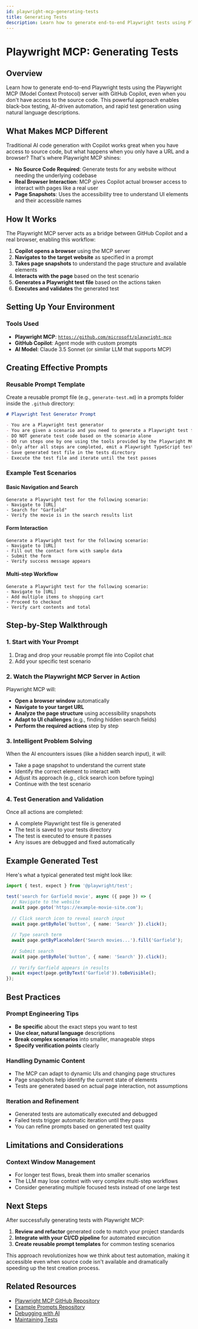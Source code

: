 ```yaml
---
id: playwright-mcp-generating-tests
title: Generating Tests
description: Learn how to generate end-to-end Playwright tests using Playwright MCP with GitHub Copilot, even without access to source code.
---
```

# Playwright MCP: Generating Tests


## Overview

Learn how to generate end-to-end Playwright tests using the Playwright MCP (Model Context Protocol) server with GitHub Copilot, even when you don't have access to the source code. This powerful approach enables black-box testing, AI-driven automation, and rapid test generation using natural language descriptions.

<LiteYouTube
  id="AaCj939XIQ4"
  title="How to Generate Playwright Tests using MCP + Copilot"
/>

## What Makes MCP Different

Traditional AI code generation with Copilot works great when you have access to source code, but what happens when you only have a URL and a browser? That's where Playwright MCP shines:

- **No Source Code Required**: Generate tests for any website without needing the underlying codebase
- **Real Browser Interaction**: MCP gives Copilot actual browser access to interact with pages like a real user
- **Page Snapshots**: Uses the accessibility tree to understand UI elements and their accessible names

## How It Works

The Playwright MCP server acts as a bridge between GitHub Copilot and a real browser, enabling this workflow:

1. **Copilot opens a browser** using the MCP server
2. **Navigates to the target website** as specified in a prompt
3. **Takes page snapshots** to understand the page structure and available elements
4. **Interacts with the page** based on the test scenario
5. **Generates a Playwright test file** based on the actions taken
6. **Executes and validates** the generated test

## Setting Up Your Environment

### Tools Used

- **Playwright MCP**: [`https://github.com/microsoft/playwright-mcp`](https://github.com/microsoft/playwright-mcp)
- **GitHub Copilot**: Agent mode with custom prompts
- **AI Model**: Claude 3.5 Sonnet (or similar LLM that supports MCP)

## Creating Effective Prompts

### Reusable Prompt Template

Create a reusable prompt file (e.g., `generate-test.md`) in a prompts folder inside the `.github` directory:

```markdown
# Playwright Test Generator Prompt

- You are a Playwright test generator
- You are given a scenario and you need to generate a Playwright test for it
- DO NOT generate test code based on the scenario alone
- DO run steps one by one using the tools provided by the Playwright MCP
- Only after all steps are completed, emit a Playwright TypeScript test that uses @playwright/test
- Save generated test file in the tests directory
- Execute the test file and iterate until the test passes
```

### Example Test Scenarios

#### Basic Navigation and Search
```
Generate a Playwright test for the following scenario:
- Navigate to [URL]
- Search for "Garfield"
- Verify the movie is in the search results list
```

#### Form Interaction
```
Generate a Playwright test for the following scenario:
- Navigate to [URL]
- Fill out the contact form with sample data
- Submit the form
- Verify success message appears
```

#### Multi-step Workflow
```
Generate a Playwright test for the following scenario:
- Navigate to [URL]
- Add multiple items to shopping cart
- Proceed to checkout
- Verify cart contents and total
```

## Step-by-Step Walkthrough

### 1. Start with Your Prompt

1. Drag and drop your reusable prompt file into Copilot chat
2. Add your specific test scenario

### 2. Watch the Playwright MCP Server in Action

Playwright MCP will:
- **Open a browser window** automatically
- **Navigate to your target URL**
- **Analyze the page structure** using accessibility snapshots
- **Adapt to UI challenges** (e.g., finding hidden search fields)
- **Perform the required actions** step by step

### 3. Intelligent Problem Solving

When the AI encounters issues (like a hidden search input), it will:
- Take a page snapshot to understand the current state
- Identify the correct element to interact with
- Adjust its approach (e.g., click search icon before typing)
- Continue with the test scenario

### 4. Test Generation and Validation

Once all actions are completed:
- A complete Playwright test file is generated
- The test is saved to your tests directory
- The test is executed to ensure it passes
- Any issues are debugged and fixed automatically

## Example Generated Test

Here's what a typical generated test might look like:

```typescript
import { test, expect } from '@playwright/test';

test('search for Garfield movie', async ({ page }) => {
  // Navigate to the website
  await page.goto('https://example-movie-site.com');
  
  // Click search icon to reveal search input
  await page.getByRole('button', { name: 'Search' }).click();
  
  // Type search term
  await page.getByPlaceholder('Search movies...').fill('Garfield');
  
  // Submit search
  await page.getByRole('button', { name: 'Search' }).click();
  
  // Verify Garfield appears in results
  await expect(page.getByText('Garfield')).toBeVisible();
});
```

## Best Practices

### Prompt Engineering Tips

- **Be specific** about the exact steps you want to test
- **Use clear, natural language** descriptions
- **Break complex scenarios** into smaller, manageable steps
- **Specify verification points** clearly

### Handling Dynamic Content

- The MCP can adapt to dynamic UIs and changing page structures
- Page snapshots help identify the current state of elements
- Tests are generated based on actual page interaction, not assumptions

### Iteration and Refinement

- Generated tests are automatically executed and debugged
- Failed tests trigger automatic iteration until they pass
- You can refine prompts based on generated test quality

## Limitations and Considerations

### Context Window Management
- For longer test flows, break them into smaller scenarios
- The LLM may lose context with very complex multi-step workflows
- Consider generating multiple focused tests instead of one large test

## Next Steps

After successfully generating tests with Playwright MCP:

1. **Review and refactor** generated code to match your project standards
2. **Integrate with your CI/CD pipeline** for automated execution
3. **Create reusable prompt templates** for common testing scenarios

This approach revolutionizes how we think about test automation, making it accessible even when source code isn't available and dramatically speeding up the test creation process.

## Related Resources

- [Playwright MCP GitHub Repository](https://github.com/microsoft/playwright-mcp)
- [Example Prompts Repository](https://github.com/debs-obrien/generate-test-with-copilot)
- [Debugging with AI](debugging-with-ai.mdx)
- [Maintaining Tests](playwright-mcp-maintaining-tests)
